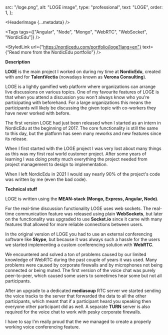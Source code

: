 
  src: "/loge.png",
  alt: "LOGE image",
  type: "professional",
  text: "LOGE",
  order: 1,
};

<HeaderImage
  {...metadata}
/>

<Tags
  tags={["Angular", "Node", "Mongo", "WebRTC", "WebSocket", "NordicEdu"]}
/>

<StyledLink
  url={"https://nordicedu.com/portfolio/loge?lang=en"}
  text={"Read more from the NordicEdu portfolio"}
/>

**Description**

**LOGE** is the main project I worked on during my time at **NordicEdu**, created with and for **TalentVectia** (nowadays known as **Verona Consulting**).

LOGE is a lightly gamified web platform where organizations can arrange live discussions on various topics.
One of my favourite features of LOGE is that when you attend a discussion you won't always know who you're participating with beforehand.
For a large organizations this means the participants will likely be discussing the given topic with co-workers they have never worked with before.

The first version LOGE had just been released when I started as an intern in NordicEdu at the beginning of 2017.
The core functionality is still the same to this day, but the platform has seen many reworks and new features since its release.

When I first started with the LOGE project I was very lost about many things as this was my first real world customer project.
After some years of learning I was doing pretty much everything the project needed from project management to design to implementation.

When I left NordicEdu in 2021 I would say nearly 90% of the project's code was written by me (even the bad code).

**Technical stuff**

LOGE is written using the **MEAN-stack (Mongo, Express, Angular, Node)**.

For the real-time discussion functionality LOGE uses web sockets. The real-time communication feature was released using plain **WebSockets**,
but later on the functionality was upgraded to use **Socket.io** since it came with many features that allowed for more reliable connections between users.

In the original version of LOGE you had to use an external conferencing software like **Skype**,
but because it was always such a hassle for the users we started implementing a custom conferencing solution with **WebRTC**.

We encountered and solved a ton of problems caused by our limited knowledge of WebRTC during the past couple of years it was used.
Many problems were caused by corporate firewalls and by microphones not being connected or being muted.
The first version of the voice chat was purely peer-to-peer, which caused some users to sometimes hear some but not all participants.

After an upgrade to a dedicated **mediasoup** RTC server we started sending the voice tracks to the server that forwarded the data to all the other participants,
which meant that if a participant heard you speaking then everyone other participant did as well.
A separate **TURN** server is also required for the voice chat to work with pesky corporate firewalls.

I have to say I'm really proud that the we managed to create a properly working voice conferencing feature.

